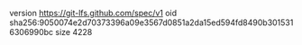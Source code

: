 version https://git-lfs.github.com/spec/v1
oid sha256:9050074e2d70373396a09e3567d0851a2da15ed594fd8490b3015316306990bc
size 4228
